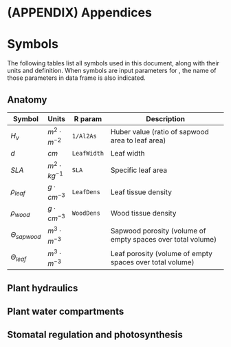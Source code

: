 # (APPENDIX) Appendices {-}

# Symbols
The following tables list all symbols used in this document, along with their units and definition. When symbols are input parameters for \texttt{medfate}, the name of those parameters in data frame \texttt{SpParamsMED} is also indicated.

## Anatomy 

| Symbol | Units | R param | Description                        |
|--------|-------|---------|------------------------------------|
| $H_v$  | $m^2·m^{-2}$ | `1/Al2As` | Huber value (ratio of sapwood area to leaf area) |
|  $d$   | $cm$  | `LeafWidth` | Leaf width |
| $SLA$  | $m^2·kg^{-1}$ | `SLA` | Specific leaf area |
| $\rho_{leaf}$ | $g·cm^{-3}$ | `LeafDens` | Leaf tissue density |
| $\rho_{wood}$ | $g·cm^{-3}$ | `WoodDens` | Wood tissue density |
| $\Theta_{sapwood}$ | $m^3·m^{-3}$ | | Sapwood porosity (volume of empty spaces over total volume) |
| $\Theta_{leaf}$ | $m^3·m^{-3}$ | | Leaf porosity (volume of empty spaces over total volume) |


## Plant hydraulics
\begin{center}
    \begin{tabular}{| l | p{2.5cm} |  p{2.5cm} | p{5cm} |}
    \hline
    Symbol & Units & Param. & Description \\ \hline
        $K_{s,max,ref}$ & kg·s$^{-1}$· m$^{-1}$·MPa$^{-1}$ & \texttt{Kmax\_stemxylem} & Maximum stem sapwood reference conductivity per leaf area unit. \\ \hline
    $K_{r,max,ref}$ & kg·s$^{-1}$· m$^{-1}$·MPa$^{-1}$ & \texttt{Kmax\_rootxylem} & Maximum root sapwood reference conductivity per leaf area unit. \\ \hline
    $k_{s, max}$ & mmol·s$^{-1}$ ·m$^{-2}$·MPa$^{-1}$ &  & Maximum whole-stem conductance (per leaf area unit). \\ \hline
    $k_{r, max}$ & mmol·s$^{-1}$ ·m$^{-2}$·MPa$^{-1}$ &  & Maximum root conductance (per leaf area unit). \\ \hline
    $k_{rh, max}$ & mmol·s$^{-1}$ ·m$^{-2}$·MPa$^{-1}$ &  & Maximum rhizosphere conductance (per leaf area unit). \\ \hline
    $k_{l, max}$ & mmol·s$^{-1}$ ·m$^{-2}$·MPa$^{-1}$ & \texttt{VCleaf\_kmax} & Maximum leaf conductance (per leaf area unit). \\ \hline
    $c_l$, $d_l$ & (unitless), MPa & \texttt{VCleaf\_c}, \texttt{VCleaf\_d} & Parameters of the vulnerability curve for leaves. \\ \hline
    $c_r$, $d_r$ & (unitless), MPa & \texttt{VCroot\_c}, \texttt{VCroot\_d} & Parameters of the vulnerability curve for root xylem. \\ \hline
    $c_s$, $d_s$ & (unitless), MPa & \texttt{VCstem\_c}, \texttt{VCstem\_d} & Parameters of the vulnerability curve for stem xylem. \\ \hline
    $n$, $\alpha$ & & & Texture-specific parameters of the van Genuchten equation. \\ \hline
    $\Psi$ & MPa & & Water potential in a given water compartment. \\ \hline
    $\Psi_P$ & MPa & & Turgor water potential in a given water compartment.  \\ \hline
    $\Psi_S$ & MPa & & Osmotic (solute) water potential in a given water compartment.  \\ \hline
    $\Psi_{cav}$ & MPa & & Minimum water potential experienced by xylem in previous steps (cavitation). \\ \hline
    $\Psi_{canopy}$ & MPa & & Canopy water potential. \\ \hline
    $\Psi_{leaf}$ & MPa & & Leaf water potential. \\ \hline
    $\Psi_{rootcrown}$ & MPa & & Water potential at the root crown. \\ \hline
    $\Psi_{stem}$ & MPa & & Water potential at the end (highest part) of the stem. \\ \hline
    $PLC$ & [0-1] & & Proportion of conductance loss in stem xylem tissue. \\ \hline
    $p_{root}$ & [0-1] & \texttt{pRootDisc} & Relative root conductance leading to hydraulic disconnection from a soil layer. \\ \hline
    \end{tabular}
\end{center}


## Plant water compartments
\begin{center}
    \begin{tabular}{| l | p{2.5cm} | p{2.5cm} | p{5cm} |}
    \hline
    Symbol & Units & Param. & Description \\ \hline
    $\epsilon_{leaf}$ & MPa & \texttt{LeafEPS} & Modulus of elasticity of leaves. \\ \hline
    $\epsilon_{stem}$ & MPa & \texttt{StemEPS} & Modulus of elasticity of symplastic xylem tissue. \\ \hline
    $\pi_{0,leaf}$ & MPa & \texttt{LeafPI0} & Osmotic potential at full turgor of leaves. \\ \hline
    $\pi_{0,stem}$ & MPa & \texttt{StemPI0} & Osmotic potential at full turgor of symplastic xylem tissue. \\ \hline
    $RWC$ & [0-1] & & Relative water content. \\ \hline
    $RWC_{sym}$ & [0-1] & & Relative water content in the symplasm fraction of a tissue. \\ \hline
    $RWC_{apo}$ & [0-1] & & Relative water content in the apoplasm fraction of a tissue. \\ \hline
    $V_{segment}$ & m$^3$·m$^{-2}$ & & Water capacity of a segment (leaf or stem). \\ \hline
    $V_{leaf}$ & m$^3$·m$^{-2}$ & & Leaf water capacity per leaf area unit. \\ \hline
    $V_{sapwood}$ & m$^3$·m$^{-2}$ & & Sapwood water capacity per leaf area unit. \\ \hline
    \end{tabular}
\end{center}

## Stomatal regulation and photosynthesis
\begin{center}
    \begin{tabular}{| l | p{2.5cm} |  p{2.5cm} | p{5cm} |}
        \hline
        Symbol & Units & Param. & Description \\ \hline
        $g_{swmin}$ & mol H$_2$O·s$^{-1}$·m$^{-2}$ & \texttt{Gwmin} & Minimum stomatal conductance to water vapour.\\ \hline
        $g_{swmax}$ & mol H$_2$O·s$^{-1}$·m$^{-2}$ & \texttt{Gwmax} & Maximum stomatal conductance to water vapour. \\ \hline
        $J_{max, 298}$ & $\mu$mol electrons·m$^{-2}$·s$^{-1}$ & \texttt{Jmax298} & Maximum rate of electron transport at 298K \\ \hline
        $V_{max, 298}$ & $\mu$mol CO$_2$·s$^{-1}$·m$^{-2}$ & \texttt{Vmax298} & Rubisco's maximum carboxylation rate at 298K \\ \hline
    \end{tabular}
\end{center}
